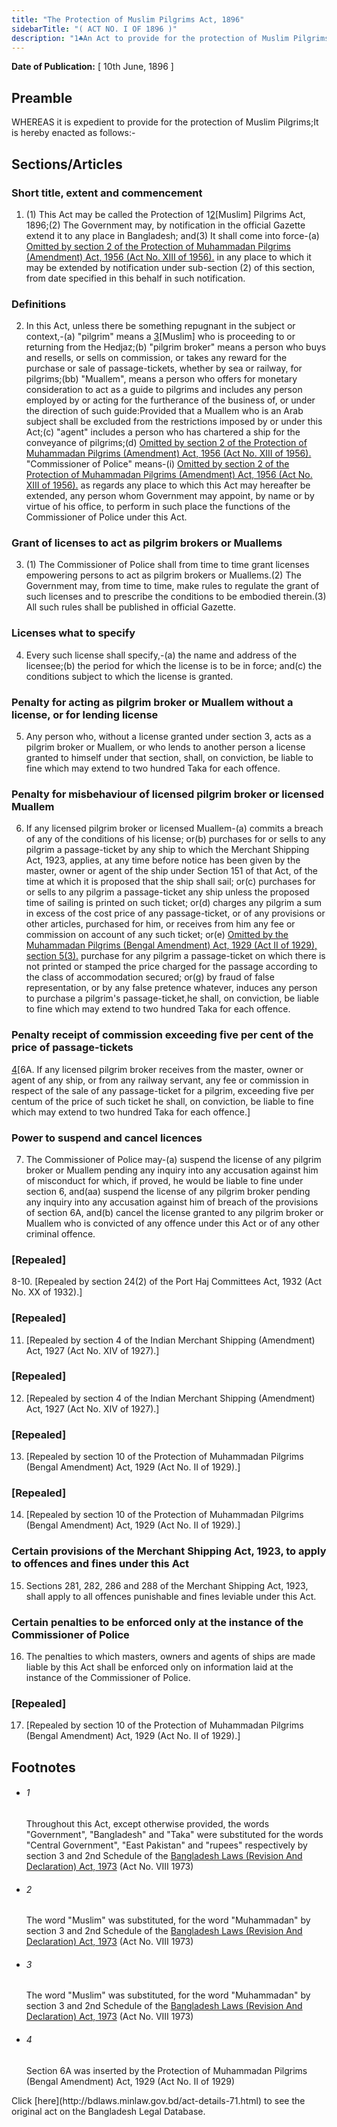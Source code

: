 ```yaml
---
title: "The Protection of Muslim Pilgrims Act, 1896"
sidebarTitle: "( ACT NO. I OF 1896 )"
description: "1♣An Act to provide for the protection of Muslim Pilgrims."
---
```


**Date of Publication:** [ 10th June, 1896 ]

## Preamble

WHEREAS it is expedient to provide for the protection of Muslim Pilgrims;It is hereby enacted as follows:-

## Sections/Articles

### Short title, extent and commencement

1. (1) This Act may be called the Protection of 1[2](1)[Muslim] Pilgrims Act, 1896;(2) The Government may, by notification in the official Gazette extend it to any place in Bangladesh; and(3) It shall come into force-(a) [Omitted by section 2 of the Protection of Muhammadan Pilgrims (Amendment) Act, 1956 (Act No. XIII of 1956).](b) in any place to which it may be extended by notification under sub-section (2) of this section, from date specified in this behalf in such notification.

### Definitions

2. In this Act, unless there be something repugnant in the subject or context,-(a) "pilgrim" means a [3](1)[Muslim] who is proceeding to or returning from the Hedjaz;(b) "pilgrim broker" means a person who buys and resells, or sells on commission, or takes any reward for the purchase or sale of passage-tickets, whether by sea or railway, for pilgrims;(bb) "Muallem", means a person who offers for monetary consideration to act as a guide to pilgrims and includes any person employed by or acting for the furtherance of the business of, or under the direction of such guide:Provided that a Muallem who is an Arab subject shall be excluded from the restrictions imposed by or under this Act;(c) "agent" includes a person who has chartered a ship for the conveyance of pilgrims;(d) [Omitted by section 2 of the Protection of Muhammadan Pilgrims (Amendment) Act, 1956 (Act No. XIII of 1956).](e) "Commissioner of Police" means-(i) [Omitted by section 2 of the Protection of Muhammadan Pilgrims (Amendment) Act, 1956 (Act No. XIII of 1956).](ii) as regards any place to which this Act may hereafter be extended, any person whom Government may appoint, by name or by virtue of his office, to perform in such place the functions of the Commissioner of Police under this Act.

### Grant of licenses to act as pilgrim brokers or Muallems

3. (1) The Commissioner of Police shall from time to time grant licenses empowering persons to act as pilgrim brokers or Muallems.(2) The Government may, from time to time, make rules to regulate the grant of such licenses and to prescribe the conditions to be embodied therein.(3) All such rules shall be published in official Gazette.

### Licenses what to specify

4. Every such license shall specify,-(a) the name and address of the licensee;(b) the period for which the license is to be in force; and(c) the conditions subject to which the license is granted.

### Penalty for acting as pilgrim broker or Muallem without a license, or for lending license

5. Any person who, without a license granted under section 3, acts as a pilgrim broker or Muallem, or who lends to another person a license granted to himself under that section, shall, on conviction, be liable to fine which may extend to two hundred Taka for each offence.

### Penalty for misbehaviour of licensed pilgrim broker or licensed Muallem

6. If any licensed pilgrim broker or licensed Muallem-(a) commits a breach of any of the conditions of his license; or(b) purchases for or sells to any pilgrim a passage-ticket by any ship to which the Merchant Shipping Act, 1923, applies, at any time before notice has been given by the master, owner or agent of the ship under Section 151 of that Act, of the time at which it is proposed that the ship shall sail; or(c) purchases for or sells to any pilgrim a passage-ticket any ship unless the proposed time of sailing is printed on such ticket; or(d) charges any pilgrim a sum in excess of the cost price of any passage-ticket, or of any provisions or other articles, purchased for him, or receives from him any fee or commission on account of any such ticket; or(e) [Omitted by the Muhammadan Pilgrims (Bengal Amendment) Act, 1929 (Act II of 1929), section 5(3).](f) purchase for any pilgrim a passage-ticket on which there is not printed or stamped the price charged for the passage according to the class of accommodation secured; or(g) by fraud of false representation, or by any false pretence whatever, induces any person to purchase a pilgrim's passage-ticket,he shall, on conviction, be liable to fine which may extend to two hundred Taka for each offence.

### Penalty receipt of commission exceeding five per cent of the price of passage-tickets

[4](1)[6A. If any licensed pilgrim broker receives from the master, owner or agent of any ship, or from any railway servant, any fee or commission in respect of the sale of any passage-ticket for a pilgrim, exceeding five per centum of the price of such ticket he shall, on conviction, be liable to fine which may extend to two hundred Taka for each offence.]

### Power to suspend and cancel licences

7. The Commissioner of Police may-(a) suspend the license of any pilgrim broker or Muallem pending any inquiry into any accusation against him of misconduct for which, if proved, he would be liable to fine under section 6, and(aa) suspend the license of any pilgrim broker pending any inquiry into any accusation against him of breach of the provisions of section 6A, and(b) cancel the license granted to any pilgrim broker or Muallem who is convicted of any offence under this Act or of any other criminal offence.

### [Repealed]

8-10. [Repealed by section 24(2) of the Port Haj Committees Act, 1932 (Act No. XX of 1932).]

### [Repealed]

11. [Repealed by section 4 of the Indian Merchant Shipping (Amendment) Act, 1927 (Act No. XIV of 1927).]

### [Repealed]

12. [Repealed by section 4 of the Indian Merchant Shipping (Amendment) Act, 1927 (Act No. XIV of 1927).]

### [Repealed]

13. [Repealed by section 10 of the Protection of Muhammadan Pilgrims (Bengal Amendment) Act, 1929 (Act No. II of 1929).]

### [Repealed]

14. [Repealed by section 10 of the Protection of Muhammadan Pilgrims (Bengal Amendment) Act, 1929 (Act No. II of 1929).]

### Certain provisions of the Merchant Shipping Act, 1923, to apply to offences and fines under this Act

15. Sections 281, 282, 286 and 288 of the Merchant Shipping Act, 1923, shall apply to all offences punishable and fines leviable under this Act.

### Certain penalties to be enforced only at the instance of the Commissioner of Police

16. The penalties to which masters, owners and agents of ships are made liable by this Act shall be enforced only on information laid at the instance of the Commissioner of Police.

### [Repealed]

17. [Repealed by section 10 of the Protection of Muhammadan Pilgrims (Bengal Amendment) Act, 1929 (Act No. II of 1929).]

## Footnotes

- ###### 1

  Throughout this Act, except otherwise provided, the words "Government", "Bangladesh" and "Taka" were substituted for the words "Central Government", "East Pakistan" and "rupees" respectively by section 3 and 2nd Schedule of the [Bangladesh Laws (Revision And Declaration) Act, 1973](/laws/act-430 "Bangladesh Laws (Revision And Declaration) Act, 1973") (Act No. VIII 1973)

- ###### 2

  The word "Muslim" was substituted, for the word "Muhammadan" by section 3 and 2nd Schedule of the [Bangladesh Laws (Revision And Declaration) Act, 1973](/laws/act-430 "Bangladesh Laws (Revision And Declaration) Act, 1973") (Act No. VIII 1973)

- ###### 3

  The word "Muslim" was substituted, for the word "Muhammadan" by section 3 and 2nd Schedule of the [Bangladesh Laws (Revision And Declaration) Act, 1973](/laws/act-430 "Bangladesh Laws (Revision And Declaration) Act, 1973") (Act No. VIII 1973)

- ###### 4

  Section 6A was inserted by the Protection of Muhammadan Pilgrims (Bengal Amendment) Act, 1929 (Act No. II of 1929)

<Note>
  Click [here](http://bdlaws.minlaw.gov.bd/act-details-71.html) to see the original act on the Bangladesh Legal Database.
</Note>
